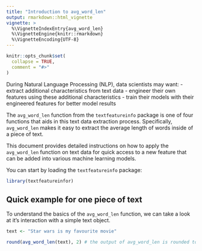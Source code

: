 ```yaml
---
title: "Introduction to avg_word_len"
output: rmarkdown::html_vignette
vignette: >
  %\VignetteIndexEntry{avg_word_len}
  %\VignetteEngine{knitr::rmarkdown}
  %\VignetteEncoding{UTF-8}
---
```


```r
knitr::opts_chunk$set(
  collapse = TRUE,
  comment = "#>"
)
```

During Natural Language Processing (NLP), data scientists may want:
- extract additional characteristics from text data
- engineer their own features using these additional characteristics
- train their models with their engineered features for better model results

The `avg_word_len` function from the `textfeatureinfo` package is one of four functions that aids in this text data extraction process. Specifically, `avg_word_len` makes it easy to extract the average length of words inside of a piece of text. 

This document provides detailed instructions on how to apply the `avg_word_len` function on text data for quick access to a new feature that can be added into various machine learning models.

You can start by loading the `textfeatureinfo` package:
```r
library(textfeatureinfor)
```

## Quick example for one piece of text

To understand the basics of the `avg_word_len` function, we can take a look at it's interaction with a simple text object. 

```r
text <- "Star wars is my favourite movie"

round(avg_word_len(text), 2) # the output of avg_word_len is rounded to 2 decimals
```


